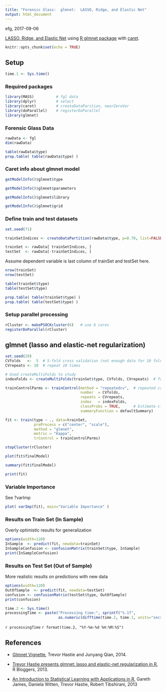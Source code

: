 ```yaml
---
title: "Forensic Glass:  glmnet:  LASSO, Ridge, and Elastic Net"
output: html_document
---
```


efg, 2017-09-06

[LASSO, Ridge, and Elastic Net](https://web.stanford.edu/~hastie/glmnet/glmnet_alpha.html) using [R glmnet package](https://cran.r-project.org/web/packages/glmnet/glmnet.pdf) with [caret](http://topepo.github.io/caret/index.html).

```r
knitr::opts_chunk$set(echo = TRUE)
```

## Setup

```r
time.1 <- Sys.time()
```

### Required packages

```r
library(MASS)          # fgl data
library(dplyr)         # select
library(caret)         # createDataParition, nearZeroVar
library(doParallel)    # registerDoParallel  
library(glmnet)
```

### Forensic Glass Data

```r
rawData <- fgl
dim(rawData)
```

```r
table(rawData$type)
prop.table( table(rawData$type) )
```

### Caret info about glmnet model

```r
getModelInfo()$glmnet$type
```

```r
getModelInfo()$glmnet$parameters
```

```r
getModelInfo()$glmnet$library
```

```r
getModelInfo()$glmnet$grid
```

### Define train and test datasets

```r
set.seed(71)

trainSetIndices <- createDataPartition(rawData$type, p=0.70, list=FALSE)

trainSet <- rawData[ trainSetIndices, ]
testSet  <- rawData[-trainSetIndices, ]
```

Assume dependent variable is last column of trainSet and testSet here.

```r
nrow(trainSet)
nrow(testSet)
```


```r
table(trainSet$type) 
table(testSet$type)
```


```r
prop.table( table(trainSet$type) )
prop.table( table(testSet$type) )
```

### Setup parallel processing

```r
rCluster <- makePSOCKcluster(6)   # use 6 cores
registerDoParallel(rCluster)  
```

## glmnet (lasso and elastic-net regularization)

```r
set.seed(29)
CVfolds   <-  5  # 5-fold cross validation (not enough data for 10 fold here)
CVrepeats <- 10  # repeat 10 times

# Used createMultiFolds to study 
indexFolds <- createMultiFolds(trainSet$type, CVfolds, CVrepeats)  # for repeated CV

trainControlParms <- trainControl(method = "repeatedcv",  # repeated cross validation
                                  number  = CVfolds,    
                                  repeats = CVrepeats,  
                                  index   = indexFolds,
                                  classProbs = TRUE,      # Estimate class probabilities
                                  summaryFunction = defaultSummary)

fit <- train(type ~ ., data=trainSet,
             preProcess = c("center", "scale"),
             method = "glmnet",
             metric = "Kappa",
             trControl = trainControlParms)

stopCluster(rCluster)
```

```r
plot(fit$finalModel)
```


```r
summary(fit$finalModel)
```

```r
print(fit)
```

### Variable Importance

See ?varImp

```r
plot( varImp(fit), main="Variable Importance" )
```

### Results on Train Set (In Sample)

Overly optimistic results for generalization

```r
options(width=120)
InSample  <- predict(fit, newdata=trainSet)
InSampleConfusion <- confusionMatrix(trainSet$type, InSample)
print(InSampleConfusion)   
```

### Results on Test Set (Out of Sample)

More realistic results on predictions with new data

```r
options(width=120)
OutOfSample  <- predict(fit, newdata=testSet)
confusion <- confusionMatrix(testSet$type, OutOfSample)
print(confusion)   
```

```r
time.2 <- Sys.time()
processingTime <- paste("Processing time:", sprintf("%.1f",
                        as.numeric(difftime(time.2, time.1, units="secs"))), "sec\n")
```

`r processingTime`
`r format(time.2, "%Y-%m-%d %H:%M:%S")`   

## References

* [Glmnet Vignette](https://web.stanford.edu/~hastie/glmnet/glmnet_alpha.html), Trevor Hastie and Junyang Qian, 2014.

* [Trevor Hastie presents glmnet: lasso and elastic-net regularization in R](https://www.r-bloggers.com/trevor-hastie-presents-glmnet-lasso-and-elastic-net-regularization-in-r/),  R Bloggers, 2013.

* [An Introduction to Statistical Learning with Applications in R](http://www-bcf.usc.edu/~gareth/ISL/), Gareth James, Daniela Witten, Trevor Hastie, Robert Tibshirani, 2013
